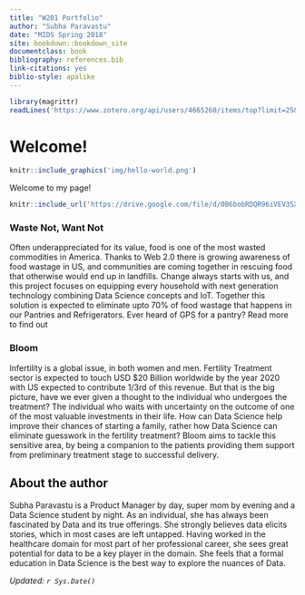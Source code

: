 ```yaml
---
title: "W201 Portfolio"
author: "Subha Paravastu"
date: "MIDS Spring 2018"
site: bookdown::bookdown_site
documentclass: book
bibliography: references.bib
link-citations: yes
biblio-style: apalike
---
```


<!-- This won't be displayed but it will initialize your R session. Add any R libraries you need here. -->
```r
library(magrittr)
readLines('https://www.zotero.org/api/users/4665260/items/top?limit=25&format=bibtex&key=xGE0w4I04fwYAHZXMdteP7HY&v=1') %>% writeLines('references.bib')

```


# Welcome! {-}

<!-- You can include images saved within your repo... -->
```r
knitr::include_graphics('img/hello-world.png')
```
Welcome to my page!

<!-- Below this line is just examples of how you can embed video from Google Drive. First you have to enable sharing, then just get the object ID which is that long string between d/ and /preview and will also be appended to any sharing link you generate for your video. -->
<p>
```r
knitr::include_url('https://drive.google.com/file/d/0B6bobRDQR96iVEV3SXJJal9CczQ/preview')
```

### Waste Not, Want Not {-}

Often underappreciated for its value, food is one of the most wasted commodities in America. Thanks to Web 2.0 there is growing awareness of food wastage in US, and communities are coming together in rescuing food that otherwise would end up in landfills. Change always starts with us, and this project focuses on equipping every household with next generation technology combining Data Science concepts and IoT. Together this solution is expected to eliminate upto 70% of food wastage that happens in our Pantries and Refrigerators. Ever heard of GPS for a pantry? Read more to find out

  
### Bloom {-}

Infertility is a global issue, in both women and men. Fertility Treatment sector is expected to touch USD $20 Billion worldwide by the year 2020 with US expected to contribute 1/3rd of this revenue. But that is the big picture, have we ever given a thought to the individual who undergoes the treatment? The individual who waits with uncertainty on the outcome of one of the most valuable investments in their life. How can Data Science help improve their chances of starting a family, rather how Data Science can eliminate guesswork in the fertility treatment? Bloom aims to tackle this sensitive area, by being a companion to the patients providing them support from preliminary treatment stage to successful delivery.

## About the author {-}

Subha Paravastu is a Product Manager by day, super mom by evening and a Data Science student by night. As an individual, she has always been fascinated by Data and its true offerings. She strongly believes data elicits stories, which in most cases are left untapped. Having worked in the healthcare domain for most part of her professional career, she sees great potential for data to be a key player in the domain. She feels that a formal education in Data Science is the best way to explore the  nuances of Data.  

*Updated: `r Sys.Date()`*

